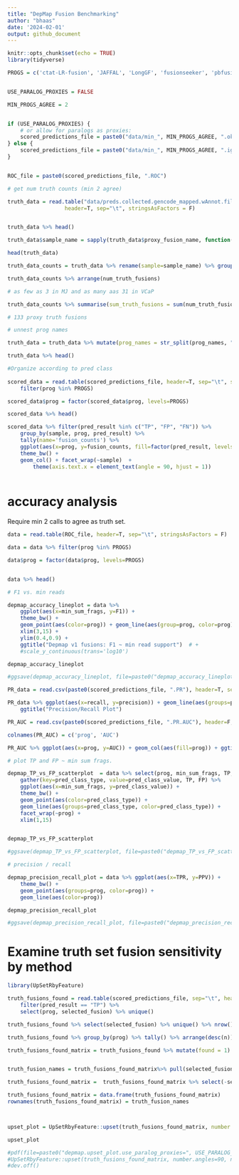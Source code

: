 ```yaml
---
title: "DepMap Fusion Benchmarking"
author: "bhaas"
date: '2024-02-01'
output: github_document
---
```


```r
knitr::opts_chunk$set(echo = TRUE)
library(tidyverse)
```



```r

PROGS = c('ctat-LR-fusion', 'JAFFAL', 'LongGF', 'fusionseeker', 'pbfusion'); 


USE_PARALOG_PROXIES = FALSE

MIN_PROGS_AGREE = 2


if (USE_PARALOG_PROXIES) {
    # or allow for paralogs as proxies:
    scored_predictions_file = paste0("data/min_", MIN_PROGS_AGREE, ".okPara_ignoreUnsure.results.scored")
} else {
    scored_predictions_file = paste0("data/min_", MIN_PROGS_AGREE, ".ignoreUnsure.results.scored")
}


ROC_file = paste0(scored_predictions_file, ".ROC")

```



```r

# get num truth counts (min 2 agree)

truth_data = read.table("data/preds.collected.gencode_mapped.wAnnot.filt.pass.proxy_assignments.byProgAgree.min_2.truth_set",
                  header=T, sep="\t", stringsAsFactors = F)


truth_data %>% head()

```

```r

truth_data$sample_name = sapply(truth_data$proxy_fusion_name, function(x) { str_split(x, "\\|")[[1]][1]})

head(truth_data)

truth_data_counts = truth_data %>% rename(sample=sample_name) %>% group_by(sample) %>% tally(name='num_truth_fusions')

truth_data_counts %>% arrange(num_truth_fusions)

# as few as 3 in MJ and as many aas 31 in VCaP

```

```r

truth_data_counts %>% summarise(sum_truth_fusions = sum(num_truth_fusions))

# 133 proxy truth fusions

```


```r
# unnest prog names

truth_data = truth_data %>% mutate(prog_names = str_split(prog_names, ","))  %>% unnest(prog_names)

truth_data %>% head()
```



```r
#Organize according to pred class
    
scored_data = read.table(scored_predictions_file, header=T, sep="\t", stringsAsFactors = F) %>% 
    filter(prog %in% PROGS)

scored_data$prog = factor(scored_data$prog, levels=PROGS)

scored_data %>% head()


```


```r

scored_data %>% filter(pred_result %in% c("TP", "FP", "FN")) %>% 
    group_by(sample, prog, pred_result) %>% 
    tally(name='fusion_counts') %>%
    ggplot(aes(x=prog, y=fusion_counts, fill=factor(pred_result, levels=c('FP', 'TP', 'FN')))) + 
    theme_bw() +
    geom_col() + facet_wrap(~sample)  +
        theme(axis.text.x = element_text(angle = 90, hjust = 1)) 
    

```


# accuracy analysis

Require min 2 calls to agree as truth set.

```r



data = read.table(ROC_file, header=T, sep="\t", stringsAsFactors = F) 

data = data %>% filter(prog %in% PROGS)

data$prog = factor(data$prog, levels=PROGS)


data %>% head()
```



```r


# F1 vs. min reads

depmap_accuracy_lineplot = data %>% 
    ggplot(aes(x=min_sum_frags, y=F1)) + 
    theme_bw() +
    geom_point(aes(color=prog)) + geom_line(aes(group=prog, color=prog)) +
    xlim(3,15) + 
    ylim(0.4,0.9) +
    ggtitle("Depmap v1 fusions: F1 ~ min read support")  # +
    #scale_y_continuous(trans='log10')

depmap_accuracy_lineplot
```


```r

#ggsave(depmap_accuracy_lineplot, file=paste0("depmap_accuracy_lineplot.use_paralog_proxies=", USE_PARALOG_PROXIES, ".svg"), width=7, height=4)

```


```r

PR_data = read.csv(paste0(scored_predictions_file, ".PR"), header=T, sep="\t", stringsAsFactors = F)

PR_data %>% ggplot(aes(x=recall, y=precision)) + geom_line(aes(groups=prog, color=prog)) + theme_bw() +
    ggtitle("Precision/Recall Plot")


```


```r

PR_AUC = read.csv(paste0(scored_predictions_file, ".PR.AUC"), header=F, sep="\t")

colnames(PR_AUC) = c('prog', 'AUC')

PR_AUC %>% ggplot(aes(x=prog, y=AUC)) + geom_col(aes(fill=prog)) + ggtitle("PR-AUC") + theme_bw()

```



```r

# plot TP and FP ~ min sum frags.

depmap_TP_vs_FP_scatterplot  = data %>% select(prog, min_sum_frags, TP, FP) %>% 
    gather(key=pred_class_type, value=pred_class_value, TP, FP) %>%
    ggplot(aes(x=min_sum_frags, y=pred_class_value)) + 
    theme_bw() +
    geom_point(aes(color=pred_class_type)) +
    geom_line(aes(groups=pred_class_type, color=pred_class_type)) +
    facet_wrap(~prog) +
    xlim(1,15)


depmap_TP_vs_FP_scatterplot 
```



```r

#ggsave(depmap_TP_vs_FP_scatterplot, file=paste0("depmap_TP_vs_FP_scatterplot.use_paralog_proxies=", USE_PARALOG_PROXIES, ".svg"), width=7, height=5)

```



```r

# precision / recall 

depmap_precision_recall_plot = data %>% ggplot(aes(x=TPR, y=PPV)) + 
    theme_bw() +
    geom_point(aes(groups=prog, color=prog)) +
    geom_line(aes(color=prog)) 

depmap_precision_recall_plot 
```


```r

#ggsave(depmap_precision_recall_plot, file=paste0("depmap_precision_recall_plot.use_paralog_proxies=", USE_PARALOG_PROXIES, ".svg"), width=5, height=3)

```



# Examine truth set fusion sensitivity by method

```r
library(UpSetRbyFeature)

truth_fusions_found = read.table(scored_predictions_file, sep="\t", header=T) %>% 
    filter(pred_result == "TP") %>% 
    select(prog, selected_fusion) %>% unique()

truth_fusions_found %>% select(selected_fusion) %>% unique() %>% nrow()


```

```r

truth_fusions_found %>% group_by(prog) %>% tally() %>% arrange(desc(n))


```


```r

truth_fusions_found_matrix = truth_fusions_found %>% mutate(found = 1) %>% spread(key=prog, value=found, fill=0)


truth_fusion_names = truth_fusions_found_matrix%>% pull(selected_fusion)

truth_fusions_found_matrix =  truth_fusions_found_matrix %>% select(-selected_fusion)

truth_fusions_found_matrix = data.frame(truth_fusions_found_matrix)
rownames(truth_fusions_found_matrix) = truth_fusion_names



upset_plot = UpSetRbyFeature::upset(truth_fusions_found_matrix, number.angles=90, nsets=1000, nintersects=1000)

upset_plot

```


```r

#pdf(file=paste0("depmap.upset_plot.use_paralog_proxies=", USE_PARALOG_PROXIES, ".pdf"), width=20)
#UpSetRbyFeature::upset(truth_fusions_found_matrix, number.angles=90, nsets=1000, nintersects=1000)
#dev.off()

```






